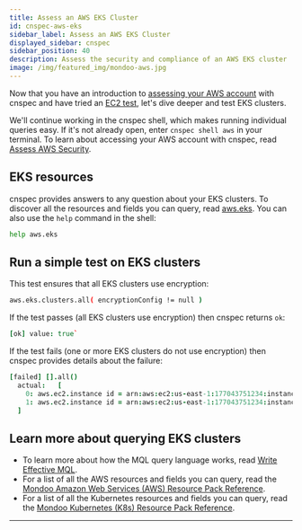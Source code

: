 ```yaml
---
title: Assess an AWS EKS Cluster
id: cnspec-aws-eks
sidebar_label: Assess an AWS EKS Cluster
displayed_sidebar: cnspec
sidebar_position: 40
description: Assess the security and compliance of an AWS EKS cluster
image: /img/featured_img/mondoo-aws.jpg
---
```


Now that you have an introduction to [assessing your AWS account](/cnspec/cnspec-aws/cnspec-aws-account/) with cnspec and have tried an [EC2 test](/cnspec/cnspec-aws/cnspec-aws-ec2), let's dive deeper and test EKS clusters.

We'll continue working in the cnspec shell, which makes running individual queries easy. If it's not already open, enter `cnspec shell aws` in your terminal. To learn about accessing your AWS account with cnspec, read [Assess AWS Security](/cnspec/cnspec-aws/).

## EKS resources

cnspec provides answers to any question about your EKS clusters. To discover all the resources and fields you can query, read [aws.eks](/mql/resources/aws-pack/aws.eks/). You can also use the `help` command in the shell:

```bash
help aws.eks
```

## Run a simple test on EKS clusters

This test ensures that all EKS clusters use encryption:

```bash
aws.eks.clusters.all( encryptionConfig != null )
```

If the test passes (all EKS clusters use encryption) then cnspec returns `ok`:

```coffee
[ok] value: true`
```

If the test fails (one or more EKS clusters do not use encryption) then cnspec provides details about the failure:

```coffee
[failed] [].all()
  actual:   [
    0: aws.ec2.instance id = arn:aws:ec2:us-east-1:177043751234:instance/i-0fde6c8e0210b7i26
    1: aws.ec2.instance id = arn:aws:ec2:us-east-1:177043751234:instance/i-01d9ac4d064722qa4
  ]
```

## Learn more about querying EKS clusters

- To learn more about how the MQL query language works, read [Write Effective MQL](/mql/mql.write/).
- For a list of all the AWS resources and fields you can query, read the [Mondoo Amazon Web Services (AWS) Resource Pack Reference](/mql/resources/aws-pack/).
- For a list of all the Kubernetes resources and fields you can query, read the [Mondoo Kubernetes (K8s) Resource Pack Reference](/mql/resources/k8s-pack/).

---
